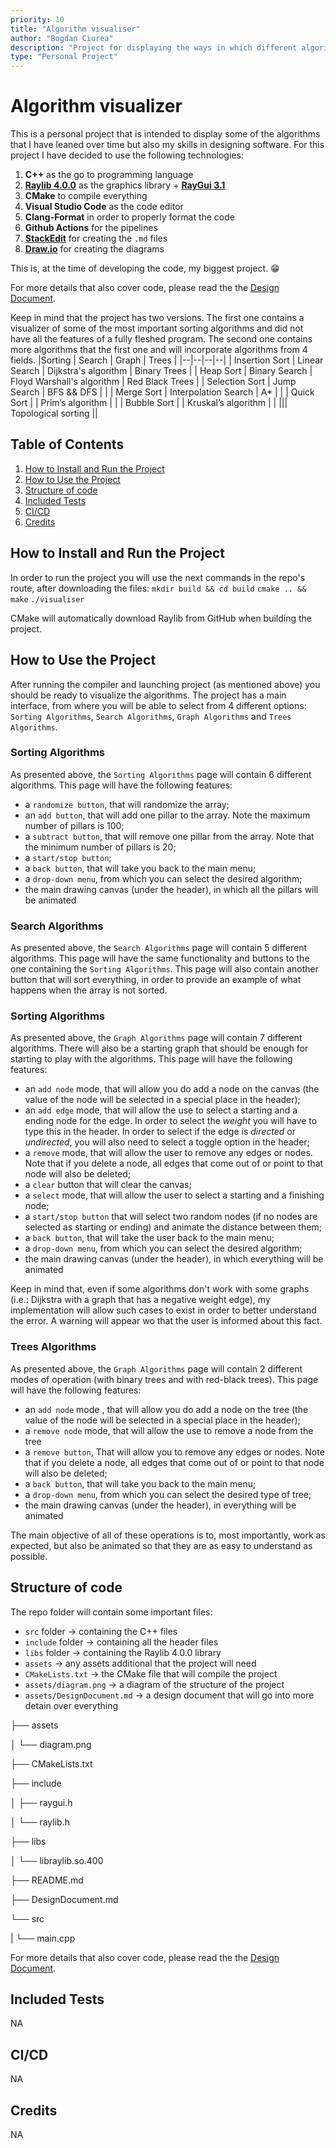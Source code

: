 ```yaml
---
priority: 10
title: "Algorithm visualiser"
author: "Bogdan Ciurea"
description: "Project for displaying the ways in which different algorithms work using Raylib."
type: "Personal Project"
---
```


# Algorithm visualizer

This is a personal project that is intended to display some of the algorithms that I have leaned over time but also my skills in designing software.
For this project I have decided to use the following technologies:

1.  **C++** as the go to programming language
2.  [**Raylib 4.0.0**](https://github.com/raysan5/raylib/tree/4.0.0) as the graphics library + [**RayGui 3.1**](https://github.com/raysan5/raygui/tree/3.1)
3.  **CMake** to compile everything
4.  **Visual Studio Code** as the code editor
5.  **Clang-Format** in order to properly format the code
6.  **Github Actions** for the pipelines
7.  [**StackEdit**](https://stackedit.io/) for creating the `.md` files
8.  [**Draw.io**](https://www.draw.io/) for creating the diagrams

This is, at the time of developing the code, my biggest project. 😁

For more details that also cover code, please read the the [Design Document](DesignDocument.md).

Keep in mind that the project has two versions.
The first one contains a visualizer of some of the most important sorting algorithms and did not have all the features of a fully fleshed program.
The second one contains more algorithms that the first one and will incorporate algorithms from 4 fields.
|Sorting | Search | Graph | Trees |
|--|--|--|--|
| Insertion Sort | Linear Search | Dijkstra's algorithm | Binary Trees |
| Heap Sort | Binary Search | Floyd Warshall's algorithm | Red Black Trees |
| Selection Sort | Jump Search | BFS && DFS | |
| Merge Sort | Interpolation Search | A\* | |
| Quick Sort | | Prim’s algorithm | |
| Bubble Sort | | Kruskal’s algorithm | |
||| Topological sorting ||

## Table of Contents

1.  [How to Install and Run the Project](#how-to-install-and-run-the-project)
2.  [How to Use the Project](#how-to-use-the-project)
3.  [Structure of code](#structure-of-code)
4.  [Included Tests](#included-tests)
5.  [CI/CD](#ci/cd)
6.  [Credits](#credits)

## How to Install and Run the Project

In order to run the project you will use the next commands in the repo's route, after downloading the files:
`mkdir build && cd build`
`cmake .. && make`
`./visualiser`

CMake will automatically download Raylib from GitHub when building the project.

## How to Use the Project

After running the compiler and launching project (as mentioned above) you should be ready to visualize the algorithms.
The project has a main interface, from where you will be able to select from 4 different options:
`Sorting Algorithms`, `Search Algorithms`, `Graph Algorithms` and `Trees Algorithms`.

### Sorting Algorithms

As presented above, the `Sorting Algorithms` page will contain 6 different algorithms.
This page will have the following features:

- a `randomize button`, that will randomize the array;
- an `add button`, that will add one pillar to the array. Note the maximum number of pillars is 100;
- a `subtract button`, that will remove one pillar from the array. Note that the minimum number of pillars is 20;
- a `start/stop button`;
- a `back button`, that will take you back to the main menu;
- a `drop-down menu`, from which you can select the desired algorithm;
- the main drawing canvas (under the header), in which all the pillars will be animated

### Search Algorithms

As presented above, the `Search Algorithms` page will contain 5 different algorithms. This page will have the same functionality and buttons to the one containing the `Sorting Algorithms`. This page will also contain another button that will sort everything, in order to provide an example of what happens when the array is not sorted.

### Sorting Algorithms

As presented above, the `Graph Algorithms` page will contain 7 different algorithms. There will also be a starting graph that should be enough for starting to play with the algorithms.
This page will have the following features:

- an `add node` mode, that will allow you do add a node on the canvas (the value of the node will be selected in a special place in the header);
- an `add edge` mode, that will allow the use to select a starting and a ending node for the edge. In order to select the _weight_ you will have to type this in the header. In order to select if the edge is _directed_ or _undirected_, you will also need to select a toggle option in the header;
- a `remove` mode, that will allow the user to remove any edges or nodes. Note that if you delete a node, all edges that come out of or point to that node will also be deleted;
- a `clear` button that will clear the canvas;
- a `select` mode, that will allow the user to select a starting and a finishing node;
- a `start/stop button` that will select two random nodes (if no nodes are selected as starting or ending) and animate the distance between them;
- a `back button`, that will take the user back to the main menu;
- a `drop-down menu`, from which you can select the desired algorithm;
- the main drawing canvas (under the header), in which everything will be animated

Keep in mind that, even if some algorithms don't work with some graphs (i.e.: Dijkstra with a graph that has a negative weight edge), my implementation will allow such cases to exist in order to better understand the error. A warning will appear wo that the user is informed about this fact.

### Trees Algorithms

As presented above, the `Graph Algorithms` page will contain 2 different modes of operation (with binary trees and with red-black trees).
This page will have the following features:

- an `add node` mode , that will allow you do add a node on the tree (the value of the node will be selected in a special place in the header);
- a `remove node` mode, that will allow the use to remove a node from the tree
- a `remove button`, That will allow you to remove any edges or nodes. Note that if you delete a node, all edges that come out of or point to that node will also be deleted;
- a `back button`, that will take you back to the main menu;
- a `drop-down menu`, from which you can select the desired type of tree;
- the main drawing canvas (under the header), in everything will be animated

The main objective of all of these operations is to, most importantly, work as expected, but also be animated so that they are as easy to understand as possible.

## Structure of code

The repo folder will contain some important files:

- `src` folder -> containing the C++ files
- `include` folder -> containing all the header files
- `libs` folder -> containing the Raylib 4.0.0 library
- `assets` -> any assets additional that the project will need
- `CMakeLists.txt` -> the CMake file that will compile the project
- `assets/diagram.png` -> a diagram of the structure of the project
- `assets/DesignDocument.md` -> a design document that will go into more detain over everything

├── assets

│ └── diagram.png

├── CMakeLists.txt

├── include

│ ├── raygui.h

│ └── raylib.h

├── libs

│ └── libraylib.so.400

├── README.md

├── DesignDocument.md

└── src

| └── main.cpp

For more details that also cover code, please read the the [Design Document](DesignDocument.md).

## Included Tests

NA

## CI/CD

NA

## Credits

NA
